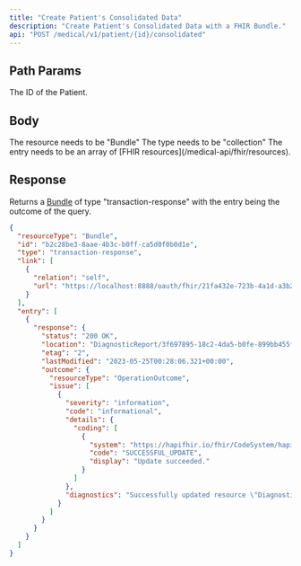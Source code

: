 ```yaml
---
title: "Create Patient's Consolidated Data"
description: "Create Patient's Consolidated Data with a FHIR Bundle."
api: "POST /medical/v1/patient/{id}/consolidated"
---
```


## Path Params

<ParamField path="id" type="string" required>
  The ID of the Patient.
</ParamField>

## Body

<ParamField body="resourceType" type="string" required>
  The resource needs to be "Bundle"
</ParamField>

<ParamField body="type" type="string" required>
  The type needs to be "collection"
</ParamField>

<ParamField body="entry" type="array" required>
  The entry needs to be an array of [FHIR resources](/medical-api/fhir/resources).
</ParamField>

## Response

Returns a [Bundle](/medical-api/fhir/resources/bundle) of type "transaction-response" with the entry being the outcome of the query.

```json
{
  "resourceType": "Bundle",
  "id": "b2c28be3-8aae-4b3c-b0ff-ca5d0f0b0d1e",
  "type": "transaction-response",
  "link": [
    {
      "relation": "self",
      "url": "https://localhost:8888/oauth/fhir/21fa432e-723b-4a1d-a3b2-bd9cd75a0717/21fa432e-723b-4a1d-a3b2-bd9cd75a0717"
    }
  ],
  "entry": [
    {
      "response": {
        "status": "200 OK",
        "location": "DiagnosticReport/3f697895-18c2-4da5-b0fe-899bb455f0f0/_history/2",
        "etag": "2",
        "lastModified": "2023-05-25T00:28:06.321+00:00",
        "outcome": {
          "resourceType": "OperationOutcome",
          "issue": [
            {
              "severity": "information",
              "code": "informational",
              "details": {
                "coding": [
                  {
                    "system": "https://hapifhir.io/fhir/CodeSystem/hapi-fhir-storage-response-code",
                    "code": "SUCCESSFUL_UPDATE",
                    "display": "Update succeeded."
                  }
                ]
              },
              "diagnostics": "Successfully updated resource \"DiagnosticReport/3f697895-18c2-4da5-b0fe-899bb455f0f0/_history/2\"."
            }
          ]
        }
      }
    }
  ]
}
```
